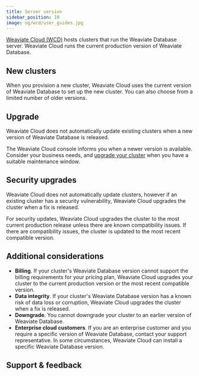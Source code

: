 ```yaml
---
title: Server version
sidebar_position: 10
image: og/wcd/user_guides.jpg
---
```


[Weaviate Cloud (WCD)](https://console.weaviate.cloud/) hosts clusters that run the Weaviate Database server. Weaviate Cloud runs the current production version of Weaviate Database.

## New clusters

When you provision a new cluster, Weaviate Cloud uses the current version of Weaviate Database to set up the new cluster. You can also choose from a limited number of older versions.

## Upgrade

Weaviate Cloud does not automatically update existing clusters when a new version of Weaviate Database is released.

The Weaviate Cloud console informs you when a newer version is available. Consider your business needs, and [upgrade your cluster](/docs/cloud/platform/version) when you have a suitable maintenance window.

<!-- TODO[g-despot]: Add upgrade notification example -->


<Downtime125Note/>

## Security upgrades

 Weaviate Cloud does not automatically update clusters, however if an existing cluster has a security vulnerability, Weaviate Cloud upgrades the cluster when a fix is released.

 For security updates, Weaviate Cloud upgrades the cluster to the most current production release unless there are known compatibility issues. If there are compatibility issues, the cluster is updated to the most recent compatible version.

## Additional considerations

- **Billing**. If your cluster's Weaviate Database version cannot support the billing requirements for your pricing plan, Weaviate Cloud upgrades your cluster to the current production version or the most recent compatible version.
- **Data integrity**. If your cluster's Weaviate Database version has a known risk of data loss or corruption, Weaviate Cloud upgrades the cluster when a fix is released.
- **Downgrade**. You cannot downgrade your cluster to an earlier version of Weaviate Database.
- **Enterprise cloud customers**. If you are an enterprise customer and you require a specific version of Weaviate Database, contact your support representative. In some circumstances, Weaviate Cloud can install a specific Weaviate Database version.

## Support & feedback


<SupportAndTrouble />


<CustomScriptLoader/>
